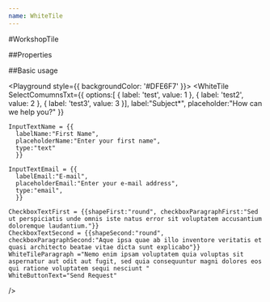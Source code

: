 ```yaml
---
name: WhiteTile
---
```



#WorkshopTile

##Properties

<PropsTable of={WhiteTile} />

##Basic usage

<Playground style={{ backgroundColor: '#DFE6F7' }}>
  <WhiteTile
  SelectComumnsTxt={{
    options:[
      {
        label: 'test',
        value: 1
      },
      {
        label: 'test2',
        value: 2
      },
      {
        label: 'test3',
        value: 3
      }],
      label:"Subject*",
      placeholder:"How can we help you?"
      }}

    InputTextName = {{
      labelName:"First Name",
      placeholderName:"Enter your first name",
      type:"text"
      }}

    InputTextEmail = {{
      labelEmail:"E-mail",
      placeholderEmail:"Enter your e-mail address",
      type:"email",
      }}

    CheckboxTextFirst = {{shapeFirst:"round", checkboxParagraphFirst:"Sed ut perspiciatis unde omnis iste natus error sit voluptatem accusantium doloremque laudantium."}}
    CheckboxTextSecond = {{shapeSecond:"round", checkboxParagraphSecond:"Aque ipsa quae ab illo inventore veritatis et quasi architecto beatae vitae dicta sunt explicabo"}}
    WhiteTileParagraph ="Nemo enim ipsam voluptatem quia voluptas sit aspernatur aut odit aut fugit, sed quia consequuntur magni dolores eos qui ratione voluptatem sequi nesciunt "
    WhiteButtonText="Send Request"

/>

</Playground>
